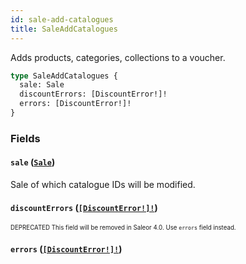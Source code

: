 ```yaml
---
id: sale-add-catalogues
title: SaleAddCatalogues
---
```


Adds products, categories, collections to a voucher.

```graphql
type SaleAddCatalogues {
  sale: Sale
  discountErrors: [DiscountError!]!
  errors: [DiscountError!]!
}
```

### Fields

#### `sale` ([`Sale`](/developer/api-reference/objects/sale.mdx))

Sale of which catalogue IDs will be modified.

#### `discountErrors` ([`[DiscountError!]!`](/developer/api-reference/objects/discount-error.mdx))

<sub><sup><span className="deprecatedTag">DEPRECATED</span> This field will be removed in Saleor 4.0. Use `errors` field instead.</sup></sub>

#### `errors` ([`[DiscountError!]!`](/developer/api-reference/objects/discount-error.mdx))
